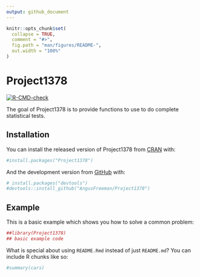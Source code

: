 ```yaml
---
output: github_document
---
```


<!-- README.md is generated from README.Rmd. Please edit that file -->

```r
knitr::opts_chunk$set(
  collapse = TRUE,
  comment = "#>",
  fig.path = "man/figures/README-",
  out.width = "100%"
)
```

# Project1378

<!-- badges: start -->
[![R-CMD-check](https://github.com/AngusFreeman/Project1378/workflows/R-CMD-check/badge.svg)](https://github.com/AngusFreeman/Project1378/actions)
<!-- badges: end -->

The goal of Project1378 is to provide functions to use to do complete statistical tests.

## Installation

You can install the released version of Project1378 from [CRAN](https://CRAN.R-project.org) with:

``` r
#install.packages("Project1378")
```

And the development version from [GitHub](https://github.com/) with:

``` r
# install.packages("devtools")
#devtools::install_github("AngusFreeman/Project1378")
```
## Example

This is a basic example which shows you how to solve a common problem:

```r
##library(Project1378)
## basic example code
```

What is special about using `README.Rmd` instead of just `README.md`? You can include R chunks like so:

```r
#summary(cars)
```

